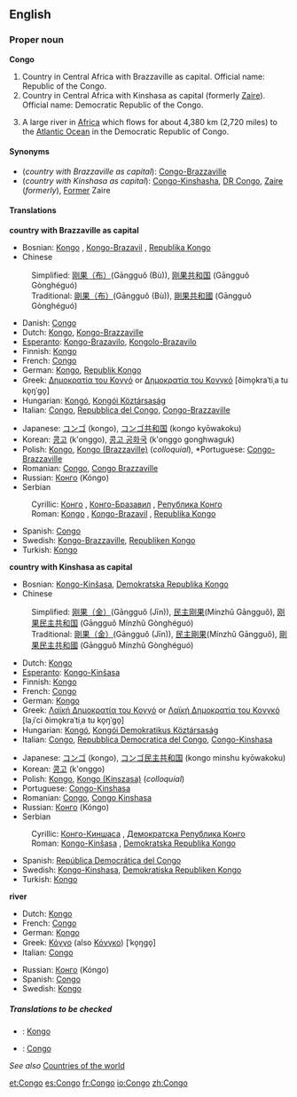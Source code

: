 ==English==
===Proper noun===
'''Congo'''
{{wikipedia}}

# Country in Central Africa with Brazzaville as capital. Official name: Republic of the Congo.
# Country in Central Africa with Kinshasa as capital (formerly [[Zaire]]). Official name: Democratic Republic of the Congo.
# {{rivers}} A large river in [[Africa]] which flows for about 4,380 km (2,720 miles) to the [[Atlantic Ocean]] in the Democratic Republic of Congo.

====Synonyms====
*(''country with Brazzaville as capital''): [[Congo-Brazzaville]]
*(''country with Kinshasa as capital''): [[Congo-Kinshasha]], [[DR Congo]], [[Zaire]] (''formerly''), [[Former]] Zaire

====Translations====
'''country with Brazzaville as capital'''
{{top}}
*Bosnian: [[Kongo#Bosnian|Kongo]] {{m}}, [[Kongo-Brazavil]] {{m}}, [[Republika Kongo]] {{f}}
*Chinese
:Simplified: [[刚果（布）]](Gāngguǒ (Bù)), [[刚果共和国]] (Gāngguǒ Gònghéguó)
:Traditional: [[剛果（布）]](Gāngguǒ (Bù)), [[剛果共和國]] (Gāngguǒ Gònghéguó)
*Danish: [[Congo#Danish|Congo]]
*Dutch: [[Kongo#Dutch|Kongo]], [[Kongo-Brazzaville#Dutch|Kongo-Brazzaville]]
*[[Esperanto]]: [[Kongo-Brazavilo]], [[Kongolo-Brazavilo]]
*Finnish: [[Kongo#Finnish|Kongo]]
*French: [[Congo#French|Congo]]
*German: [[Kongo]], [[Republik Kongo]] {{f}}
*Greek: [[Δημοκρατία του Κογγό]] or [[Δημοκρατία του Κονγκό]] [ðimo̞kraˈtiˌa tu ko̞ŋˈɡo̞] {{f}}
*Hungarian: [[Kongó]], [[Kongói Köztársaság]]
*Italian: [[Congo#Italian|Congo]], [[w:it:Repubblica_del_Congo|Repubblica del Congo]], [[Congo-Brazzaville]]
{{mid}}
*Japanese: [[コンゴ]] (kongo), [[コンゴ共和国]] (kongo kyōwakoku)
*Korean: [[콩고]] (k'onggo), [[콩고 공화국]] (k'onggo gonghwaguk)
*Polish: [[Kongo#Polish|Kongo]], [[Kongo (Brazzaville)]] (''colloquial''), *Portuguese: [[Congo-Brazzaville]]
*Romanian: [[Congo#Romanian|Congo]], [[Congo Brazzaville]]
*Russian: [[Конго]] (Kóngo) {{m}}
*Serbian
:Cyrillic: [[Конго]] {{m}}, [[Конго-Бразавил]] {{m}}, [[Република Конго]] {{f}}
:Roman: [[Kongo#Serbian|Kongo]] {{m}}, [[Kongo-Brazavil]] {{m}}, [[Republika Kongo]] {{f}}
*Spanish: [[Congo#Spanish|Congo]] {{m}}
*Swedish: [[Kongo-Brazzaville]], [[Republiken Kongo]]
*Turkish: [[Kongo]]
{{bottom}}

'''country with Kinshasa as capital'''
{{top}}
*Bosnian: [[Kongo-Kinšasa]], [[Demokratska Republika Kongo]] {{f}}
*Chinese
:Simplified: [[刚果（金）]](Gāngguǒ (Jīn)), [[民主刚果]](Mínzhǔ Gāngguǒ), [[刚果民主共和国]] (Gāngguǒ Mínzhǔ Gònghéguó)
:Traditional: [[剛果（金）]](Gāngguǒ (Jīn)), [[民主剛果]](Mínzhǔ Gāngguǒ), [[剛果民主共和國]] (Gāngguǒ Mínzhǔ Gònghéguó)
*Dutch: [[Kongo#Dutch|Kongo]]
*[[Esperanto]]: [[Kongo-Kinŝasa]]
*Finnish: [[Kongo#Finnish|Kongo]]
*French: [[Congo#French|Congo]]
*German: [[Kongo#German|Kongo]]
*Greek: [[Λαϊκή Δημοκρατία του Κογγό]] or [[Λαϊκή Δημοκρατία του Κονγκό]] [laˌiˈci ðimo̞kraˈtiˌa tu ko̞ŋˈɡo̞] {{f}}
*Hungarian: [[Kongó]], [[Kongói Demokratikus Köztársaság]]
*Italian: [[Congo#Italian|Congo]], [[Repubblica Democratica del Congo]], [[Congo-Kinshasa]]
{{mid}}
*Japanese: [[コンゴ]] (kongo), [[コンゴ民主共和国]] (kongo minshu kyōwakoku)
*Korean: [[콩고]] (k'onggo)
*Polish: [[Kongo#Polish|Kongo]], [[Kongo (Kinszasa)]] (''colloquial'')
*Portuguese: [[Congo-Kinshasa]]
*Romanian: [[Congo#Romanian|Congo]], [[Congo Kinshasa]]
*Russian: [[Конго]] (Kóngo) {{m}}
*Serbian
:Cyrillic: [[Конго-Киншаса]] {{f}}, [[Демократска Република Конго]] {{f}}
:Roman: [[Kongo-Kinšasa]] {{f}}, [[Demokratska Republika Kongo]] {{f}}
*Spanish: [[República Democrática del Congo]] {{f}}
*Swedish: [[Kongo-Kinshasa]], [[Demokratiska Republiken Kongo]]
*Turkish: [[Kongo]]
{{bottom}}

'''river'''
{{top}}
*Dutch: [[Kongo#Dutch|Kongo]]
*French: [[Congo#French|Congo]]
*German: [[Kongo#German|Kongo]] {{m}}
*Greek: [[Κόγγο]] (also [[Κόνγκο]]) [ˈko̞ŋɡo̞] {{m}}
*Italian: [[Congo#Italian|Congo]]
{{mid}}
*Russian: [[Конго]] (Kóngo) {{m}}
*Spanish: [[Congo#Spanish|Congo]] {{m}}
*Swedish: [[Kongo#Swedish|Kongo]]
{{bottom}}

=====Translations to be checked=====
{{checktrans}}

*{{ttbc|Breton}}: [[Kongo#Breton|Kongo]]
*{{ttbc|Interlingua}}: [[Congo#Interlingua|Congo]]

''See also'' [[Countries of the world]]

[[et:Congo]]
[[es:Congo]]
[[fr:Congo]]
[[io:Congo]]
[[zh:Congo]]